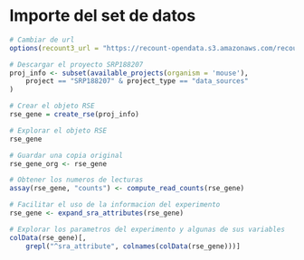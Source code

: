 # Importe del set de datos 

```r
# Cambiar de url
options(recount3_url = "https://recount-opendata.s3.amazonaws.com/recount3/release")

# Descargar el proyecto SRP188207
proj_info <- subset(available_projects(organism = 'mouse'),
    project == "SRP188207" & project_type == "data_sources"
)

# Crear el objeto RSE
rse_gene = create_rse(proj_info)

# Explorar el objeto RSE
rse_gene

# Guardar una copia original 
rse_gene_org <- rse_gene
```

```r

# Obtener los numeros de lecturas
assay(rse_gene, "counts") <- compute_read_counts(rse_gene)

# Facilitar el uso de la informacion del experimento
rse_gene <- expand_sra_attributes(rse_gene)

# Explorar los parametros del experimento y algunas de sus variables
colData(rse_gene)[,
    grepl("^sra_attribute", colnames(colData(rse_gene)))]

```
